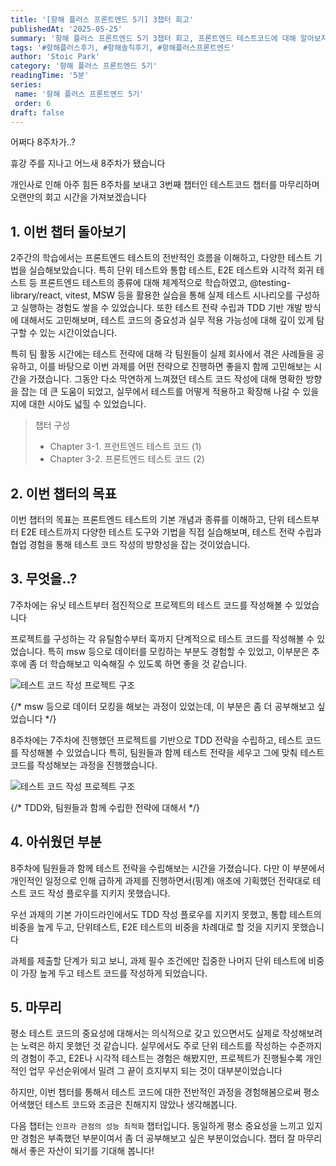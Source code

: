 ```yaml
---
title: '[항해 플러스 프론트엔드 5기] 3챕터 회고'
publishedAt: '2025-05-25'
summary: '항해 플러스 프론트엔드 5기 3챕터 회고, 프론트엔드 테스트코드에 대해 알아보자'
tags: '#항해플러스후기, #항해솔직후기, #항해플러스프론트엔드'
author: 'Stoic Park'
category: '항해 플러스 프론트엔드 5기'
readingTime: '5분'
series:
 name: '항해 플러스 프론트엔드 5기'
 order: 6
draft: false
---
```


어쩌다 8주차가..?

휴강 주를 지나고 어느새 8주차가 됐습니다

개인사로 인해 아주 힘든 8주차를 보내고 3번째 챕터인 테스트코드 챕터를 마무리하며 오랜만의 회고 시간을 가져보겠습니다

## 1. 이번 챕터 돌아보기

2주간의 학습에서는 프론트엔드 테스트의 전반적인 흐름을 이해하고, 다양한 테스트 기법을 실습해보았습니다. 특히 단위 테스트와 통합 테스트, E2E 테스트와 시각적 회귀 테스트 등 프론트엔드 테스트의 종류에 대해 체계적으로 학습하였고, @testing-library/react, vitest, MSW 등을 활용한 실습을 통해 실제 테스트 시나리오를 구성하고 실행하는 경험도 쌓을 수 있었습니다. 또한 테스트 전략 수립과 TDD 기반 개발 방식에 대해서도 고민해보며, 테스트 코드의 중요성과 실무 적용 가능성에 대해 깊이 있게 탐구할 수 있는 시간이었습니다.

특히 팀 활동 시간에는 테스트 전략에 대해 각 팀원들이 실제 회사에서 겪은 사례들을 공유하고, 이를 바탕으로 이번 과제를 어떤 전략으로 진행하면 좋을지 함께 고민해보는 시간을 가졌습니다. 그동안 다소 막연하게 느껴졌던 테스트 코드 작성에 대해 명확한 방향을 잡는 데 큰 도움이 되었고, 실무에서 테스트를 어떻게 적용하고 확장해 나갈 수 있을지에 대한 시야도 넓힐 수 있었습니다.

> 챕터 구성
>
> - Chapter 3-1. 프런트엔드 테스트 코드 (1)
> - Chapter 3-2. 프론트엔드 테스트 코드 (2)

## 2. 이번 챕터의 목표

이번 챕터의 목표는 프론트엔드 테스트의 기본 개념과 종류를 이해하고, 단위 테스트부터 E2E 테스트까지 다양한 테스트 도구와 기법을 직접 실습해보며, 테스트 전략 수립과 협업 경험을 통해 테스트 코드 작성의 방향성을 잡는 것이었습니다.

## 3. 무엇을..?

7주차에는 유닛 테스트부터 점진적으로 프로젝트의 테스트 코드를 작성해볼 수 있었습니다

프로젝트를 구성하는 각 유틸함수부터 훅까지 단계적으로 테스트 코드를 작성해볼 수 있었습니다.
특히 msw 등으로 데이터를 모킹하는 부분도 경험할 수 있었고, 이부분은 추후에 좀 더 학습해보고 익숙해질 수 있도록 하면 좋을 것 같습니다.

<Image
 src="/images/wil08_image_1.png"
 alt="테스트 코드 작성 프로젝트 구조"
 width={400}
 height={300}
 className="rounded-lg shadow-lg"
/>

{/* msw 등으로 데이터 모킹을 해보는 과정이 있었는데, 이 부분은 좀 더 공부해보고 싶었습니다 */}

8주차에는 7주차에 진행했던 프로젝트를 기반으로 TDD 전략을 수립하고, 테스트 코드를 작성해볼 수 있었습니다
특히, 팀원들과 함께 테스트 전략을 세우고 그에 맞춰 테스트 코드를 작성해보는 과정을 진행했습니다.

<Image
 src="/images/wil08_image02.png"
 alt="테스트 코드 작성 프로젝트 구조"
 width={600}
 height={400}
 className="rounded-lg shadow-lg"
/>

{/* TDD와, 팀원들과 함께 수립한 전략에 대해서 */}

## 4. 아쉬웠던 부분

8주차에 팀원들과 함께 테스트 전략을 수립해보는 시간을 가졌습니다.
다만 이 부분에서 개인적인 일정으로 인해 급하게 과제를 진행하면서(핑계) 애초에 기획했던 전략대로 테스트 코드 작성 플로우를 지키지 못했습니다.

우선 과제의 기본 가이드라인에서도 TDD 작성 플로우를 지키지 못했고, 통합 테스트의 비중을 높게 두고, 단위테스트, E2E 테스트의 비중을 차례대로 할 것을 지키지 못했습니다

과제를 제출할 단계가 되고 보니, 과제 필수 조건에만 집중한 나머지 단위 테스트에 비중이 가장 높게 두고 테스트 코드를 작성하게 되었습니다.

## 5. 마무리

평소 테스트 코드의 중요성에 대해서는 의식적으로 갖고 있으면서도 실제로 작성해보려는 노력은 하지 못했던 것 같습니다.
실무에서도 주로 단위 테스트를 작성하는 수준까지의 경험이 주고, E2E나 시각적 테스트는 경험은 해봤지만, 프로젝트가 진행될수록 개인적인 업무 우선순위에서 밀려 그 끝이 흐지부지 되는 것이 대부분이었습니다

하지만, 이번 챕터를 통해서 테스트 코드에 대한 전반적인 과정을 경험해봄으로써 평소 어색했던 테스트 코드와 조금은 친해지지 않았나 생각해봅니다.

다음 챕터는 `인프라 관점의 성능 최적화` 챕터입니다. 동일하게 평소 중요성을 느끼고 있지만 경험은 부족했던 부분이여서 좀 더 공부해보고 싶은 부분이었습니다.
챕터 잘 마무리해서 좋은 자산이 되기를 기대해 봅니다!
